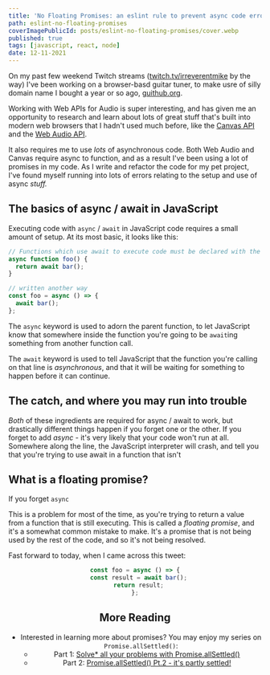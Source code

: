 ```yaml
---
title: 'No Floating Promises: an eslint rule to prevent async code errors'
path: eslint-no-floating-promises
coverImagePublicId: posts/eslint-no-floating-promises/cover.webp
published: true
tags: [javascript, react, node]
date: 12-11-2021
---
```


On my past few weekend Twitch streams ([twitch.tv/irreverentmike](https://www.twitch.tv/irreverentmike) by the way) I've been working on a browser-basd guitar tuner, to make usre of silly domain name I bought a year or so ago, [guithub.org](https://guithub.org).

Working with Web APIs for Audio is super interesting, and has given me an opportunity to research and learn about lots of great stuff that's built into modern web browsers that I hadn't used much before, like the [Canvas API](https://developer.mozilla.org/en-US/docs/Web/API/Canvas_API) and the [Web Audio API](https://developer.mozilla.org/en-US/docs/Web/API/Web_Audio_API).

It also requires me to use _lots_ of asynchronous code. Both Web Audio and Canvas require async to function, and as a result I've been using a lot of promises in my code. As I write and refactor the code for my pet project, I've found myself running into lots of errors relating to the setup and use of async _stuff._

## The basics of async / await in JavaScript

Executing code with `async` / `await` in JavaScript code requires a small amount of setup. At its most basic, it looks like this:

```js
// Functions which use await to execute code must be declared with the "async" keyword
async function foo() {
  return await bar();
}

// written another way
const foo = async () => {
  await bar();
};
```

The `async` keyword is used to adorn the parent function, to let JavaScript know that somewhere inside the function you're going to be `await`ing something from another function call.

The `await` keyword is used to tell JavaScript that the function you're calling on that line is _asynchronous_, and that it will be waiting for something to happen before it can continue.

## The catch, and where you may run into trouble

_Both_ of these ingredients are required for async / await to work, but drastically different things happen if you forget one or the other. If you forget to add _async_ - it's very likely that your code won't run at all. Somewhere along the line, the JavaScript interpreter will crash, and tell you that you're trying to use await in a function that isn't

## What is a floating promise?

If you forget `async`

This is a problem for most of the time, as you're trying to return a value from a function that is still executing. This is called a _floating promise_, and it's a somewhat common mistake to make. It's a promise that is not being used by the rest of the code, and so it's not being resolved.

Fast forward to today, when I came across this tweet:

<Tweet tweetlink="flybayer/status/1469098848958222337" align="center" />

```js
const foo = async () => {
  const result = await bar();
  return result;
};
```

## More Reading

- Interested in learning more about promises? You may enjoy my series on `Promise.allSettled()`:
  - Part 1: [Solve\* all your problems with Promise.allSettled()](https://mikebifulco.com/posts/solve-all-your-problems-with-promise-allsettled)
  - Part 2: [Promise.allSettled() Pt.2 - it's partly settled!](https://mikebifulco.com/posts/promise-all-settled-pt-2-its-partly-settled)
